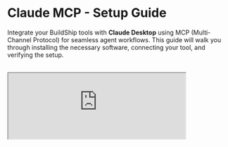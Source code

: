 # Claude MCP - Setup Guide


Integrate your BuildShip tools with **Claude Desktop** using MCP (Multi-Channel Protocol) for seamless agent workflows.
This guide will walk you through installing the necessary software, connecting your tool, and verifying the setup.

<br />
<iframe
  className='aspect-video w-full'
  src='https://www.youtube.com/embed/mL8LaupRPbI'
  allow='accelerometer; autoplay; clipboard-write; encrypted-media; gyroscope; picture-in-picture'
  allowFullScreen
  width='80%'
/>

## Prerequisites

Before you begin, ensure you have the following:

1. **Claude Desktop**

[Download and install Claude Desktop](https://claude.ai/download) for your operating system.

2. **Workflow Shipped**

Use the **"Ship"** button in BuildShip to deploy your workflow.

3. **Node.js & npm**

[Install Node.js and npm](https://docs.npmjs.com/downloading-and-installing-node-js-and-npm) if you haven't already.  
After installing, verify with:

```sh
node -v
npm -v
```

## Adding the MCP Tool to Claude

You have two main options for connecting your BuildShip tool to Claude:

## Option 1: Hosted on BuildShip (Recommended)

This is the easiest way to get started and is fully managed by BuildShip.

<Steps>
### Open your terminal
Copy and run the following command in your terminal:

```sh
npx -y buildship-tools create-mcp-server --project <PROJECT_ID> --flows <FLOW_ID> --apiKey <API_KEY> --token <ID_TOKEN> --outputFolder <TOOL_NAME> --client claude --proxy
```

_Replace the placeholders (`<PROJECT_ID>`, etc.) with your actual values as provided by BuildShip._

### Restart Claude Desktop

If Claude is open, close and reopen it. This loads the new MCP tool.

### Verify Installation

- Open Claude Desktop.
- Look for a **Tool** icon in Claude Chat.
- Try asking Claude to use the tool (e.g., "Summarize Linear changes in the last 3 days").
- When prompted, allow Claude to use the tool.

<Callout>**Tip:** If Claude doesn't prompt to use the tool, try explicitly asking it to use the tool by name.</Callout>

<Callout type='info'>
  **Note:** Since the tool is hosted on BuildShip, executions will use your BuildShip credits.
</Callout>

**Example Screenshot:**

![Claude Tool Example](https://storage.googleapis.com/buildship-2vqhlv-us-central1/tool-trigger-assets/claude-tool.png)

</Steps>

## Option 2: Self-Hosted

For advanced users who want to run the tool locally.

<Steps>

### Open your terminal

Run the following command in your terminal:

```sh
npx -y buildship-tools create-mcp-server --project <PROJECT_ID> --flows <FLOW_ID> --apiKey <API_KEY> --token <ID_TOKEN> --outputFolder <TOOL_NAME> --client claude
```

This will: - Convert your workflow into a JavaScript function. - Download the function to your local machine.

### Connect to Claude

Use the MCP protocol to connect your local server to Claude Desktop.

</Steps>

## Troubleshooting & Tips

- **Permission Prompt:** The first time you use a tool, Claude will ask for permission. Choose **Allow once** or **Allow
  always**.

- **Images & Files:** MCP currently has limited support for passing images/files through Claude. For now, pass images as
  URLs.

- **Community Tools:** Browse or generate tools using BuildShip’s conversational AI. Check the
  [BuildShip tool library](https://buildship.tools) for more examples.
